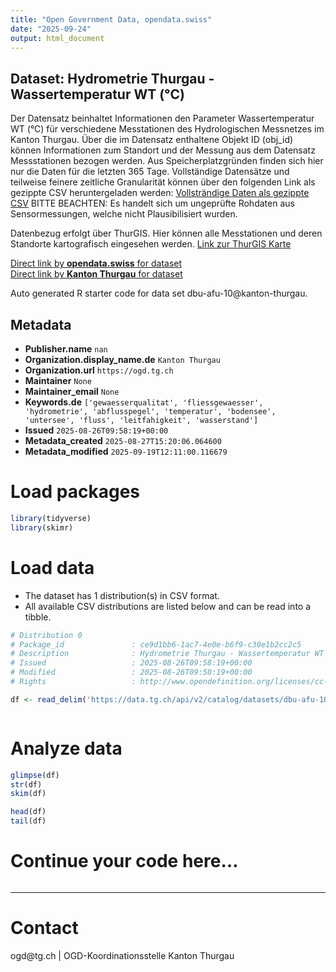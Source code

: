 ```yaml
---
title: "Open Government Data, opendata.swiss"
date: "2025-09-24"
output: html_document
---
```


## Dataset: Hydrometrie Thurgau - Wassertemperatur WT (°C)

Der Datensatz beinhaltet Informationen den Parameter Wassertemperatur WT (°C) für verschiedene Messtationen des Hydrologischen Messnetzes im Kanton Thurgau. Über die im Datensatz enthaltene Objekt ID (obj_id) können Informationen zum Standort und der Messung aus dem Datensatz Messstationen bezogen werden.
Aus Speicherplatzgründen finden sich hier nur die Daten für die letzten 365 Tage. Vollständige Datensätze und teilweise feinere zeitliche Granularität können über den folgenden Link als gezippte CSV heruntergeladen werden:
[Vollsträndige Daten als gezippte CSV](https://ogdtg.ch/hydrodaten/wassertemperatur_wt_c_full.csv.gz)
BITTE BEACHTEN: Es handelt sich um ungeprüfte Rohdaten aus Sensormessungen, welche nicht Plausibilisiert wurden.

Datenbezug erfolgt über ThurGIS. Hier können alle Messtationen und deren Standorte kartografisch eingesehen werden.
[Link zur ThurGIS Karte](https://map.geo.tg.ch/apps/mf-geoadmin3/?lang=de&topic=ech&layers=hydrologische_messnetze_werterhebung&layers_opacity=0.9)

[Direct link by **opendata.swiss** for dataset](https://opendata.swiss/de/dataset/hydrometrie-thurgau-wassertemperatur-wt-c)<br>
[Direct link by **Kanton Thurgau** for dataset](https://data.tg.ch/explore/dataset/dbu-afu-10/)

Auto generated R starter code for data set dbu-afu-10@kanton-thurgau.

## Metadata

- **Publisher.name** `nan`
- **Organization.display_name.de** `Kanton Thurgau`
- **Organization.url** `https://ogd.tg.ch`
- **Maintainer** `None`
- **Maintainer_email** `None`
- **Keywords.de** `['gewaesserqualitat', 'fliessgewaesser', 'hydrometrie', 'abflusspegel', 'temperatur', 'bodensee', 'untersee', 'fluss', 'leitfahigkeit', 'wasserstand']`
- **Issued** `2025-08-26T09:58:19+00:00`
- **Metadata_created** `2025-08-27T15:20:06.064600`
- **Metadata_modified** `2025-09-19T12:11:00.116679`


# Load packages

```r

library(tidyverse)
library(skimr)

```

# Load data

-   The dataset has 1 distribution(s) in CSV format.
-   All available CSV distributions are listed below and can be read into a tibble.

```r

# Distribution 0
# Package_id               : ce9d1bb6-1ac7-4e0e-b6f9-c30e1b2cc2c5
# Description              : Hydrometrie Thurgau - Wassertemperatur WT (°C) (csv)
# Issued                   : 2025-08-26T09:58:19+00:00
# Modified                 : 2025-08-26T09:58:19+00:00
# Rights                   : http://www.opendefinition.org/licenses/cc-by/

df <- read_delim('https://data.tg.ch/api/v2/catalog/datasets/dbu-afu-10/exports/csv?use_labels=true')



```

# Analyze data

```r

glimpse(df)
str(df)
skim(df)

head(df)
tail(df)

```

# Continue your code here...

```r

```

------------------------------------------------------------------------

# Contact

ogd@tg.ch | OGD-Koordinationsstelle Kanton Thurgau
